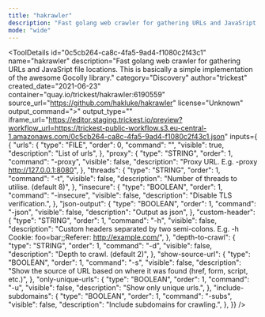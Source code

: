 ```yaml
---
title: "hakrawler"
description: "Fast golang web crawler for gathering URLs and JavaSript file locations. This is basically a simple implementation of the awesome Gocolly library."
mode: "wide"
---
```



<ToolDetails
  id="0c5cb264-ca8c-4fa5-9ad4-f1080c2f43c1"
  name="hakrawler"
  description="Fast golang web crawler for gathering URLs and JavaSript file locations. This is basically a simple implementation of the awesome Gocolly library."
  category="Discovery"
  author="trickest"
  created_date="2021-06-23"
  container="quay.io/trickest/hakrawler:6190559"
  source_url="https://github.com/hakluke/hakrawler"
  license="Unknown"
  output_command=">"
  output_type=""
  iframe_url="https://editor.staging.trickest.io/preview?workflow_url=https://trickest-public-workflow.s3.eu-central-1.amazonaws.com/0c5cb264-ca8c-4fa5-9ad4-f1080c2f43c1.json"
  inputs={ {
  "urls": {
    "type": "FILE",
    "order": 0,
    "command": "",
    "visible": true,
    "description": "List of urls",
  },
  "proxy": {
    "type": "STRING",
    "order": 1,
    "command": "-proxy",
    "visible": false,
    "description": "Proxy URL. E.g. -proxy http://127.0.0.1:8080",
  },
  "threads": {
    "type": "STRING",
    "order": 1,
    "command": "-t",
    "visible": false,
    "description": "Number of threads to utilise. (default 8)",
  },
  "insecure": {
    "type": "BOOLEAN",
    "order": 1,
    "command": "-insecure",
    "visible": false,
    "description": "Disable TLS verification.",
  },
  "json-output": {
    "type": "BOOLEAN",
    "order": 1,
    "command": "-json",
    "visible": false,
    "description": "Output as json",
  },
  "custom-header": {
    "type": "STRING",
    "order": 1,
    "command": "-h",
    "visible": false,
    "description": "Custom headers separated by two semi-colons. E.g. -h Cookie: foo=bar;;Referer: http://example.com/",
  },
  "depth-to-crawl": {
    "type": "STRING",
    "order": 1,
    "command": "-d",
    "visible": false,
    "description": "Depth to crawl. (default 2)",
  },
  "show-source-url": {
    "type": "BOOLEAN",
    "order": 1,
    "command": "-s",
    "visible": false,
    "description": "Show the source of URL based on where it was found (href, form, script, etc.)",
  },
  "only-unique-urls": {
    "type": "BOOLEAN",
    "order": 1,
    "command": "-u",
    "visible": false,
    "description": "Show only unique urls.",
  },
  "include-subdomains": {
    "type": "BOOLEAN",
    "order": 1,
    "command": "-subs",
    "visible": false,
    "description": "Include subdomains for crawling.",
  },
}}
/>